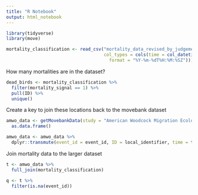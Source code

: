 ```yaml
---
title: "R Notebook"
output: html_notebook
---
```


```r
library(tidyverse)
library(move)
```


```r
mortality_classification <- read_csv("mortality_data_revised_by_judgement.csv",
                                     col_types = cols(time = col_datetime(
                                       format = "%Y-%m-%dT%H:%M:%SZ")))
```

How many mortalities are in the dataset?
```r
dead_birds <- mortality_classification %>% 
  filter(mortality_signal == 1) %>% 
  pull(ID) %>% 
  unique() 
```

Create a key to join these locations back to the movebank dataset
```r
amwo_data <- getMovebankData(study = "American Woodcock Migration Ecology in Eastern North America", login = readRDS("movebank_credentials.rds"), removeDuplicatedTimestamps=TRUE, timestamp_end = "20220731000000000") %>% 
  as.data.frame()

amwo_data <- amwo_data %>% 
  dplyr::transmute(event_id = event_id, ID = local_identifier, time = timestamp)
```

Join mortality data to the larger dataset
```r
t <- amwo_data %>% 
  full_join(mortality_classification)

q <- t %>% 
  filter(is.na(event_id))
```
